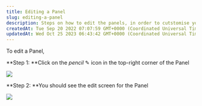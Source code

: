 ```yaml
---
title: Editing a Panel
slug: editing-a-panel
description: Steps on how to edit the panels, in order to cutstomise your dahsboard according to your project needs
createdAt: Tue Sep 20 2022 07:07:59 GMT+0000 (Coordinated Universal Time)
updatedAt: Wed Oct 25 2023 06:43:42 GMT+0000 (Coordinated Universal Time)
---
```


To edit a Panel,

**Step 1: **Click on the *pencil* ✎ icon in the top-right corner of the Panel

![](/assets/i6z1Ou9AvQ62ii4-NWOSf_screenshot-20.jpeg)

**Step 2: **You should see the edit screen for the Panel

![](/assets/ITqVRLYzBnP4CgYhbgaqr_screenshot-19.jpeg)

